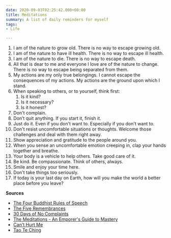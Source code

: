 ```yaml
---
date: 2020-09-03T02:25:42.000+00:00
title: Meditations
summary: A list of daily reminders for myself
tags:
- Life

---
```

 1. I am of the nature to grow old. There is no way to escape growing old.
 2. I am of the nature to have ill health. There is no way to escape ill health.
 3. I am of the nature to die. There is no way to escape death.
 4. All that is dear to me and everyone I love are of the nature to change. There is no way to escape being separated from them.
 5. My actions are my only true belongings. I cannot escape the consequences of my actions. My actions are the ground upon which I stand.
 6. When speaking to others, or to yourself, think first:
    1. Is it kind?
    2. Is it necessary?
    3. Is it honest?
 7. Don't complain.
 8. Don’t quit anything. If you start it, finish it.
 9. Just do it. Even if you don't want to. Especially if you don't want to.
10. Don't resist uncomfortable situations or thoughts. Welcome those challenges and deal with them right away.
11. Show appreciation and gratitude to the people around you.
12. When you sense an uncomfortable emotion creeping in, clap your hands together and breathe.
13. Your body is a vehicle to help others. Take good care of it.
14. Be kind. Be compassionate. Think of others, always.
15. Smile and enjoy your time here.
16. Don't take things too seriously.
17. If today is your last day on Earth, how will you make the world a better place before you leave?

**Sources**

* [The Four Buddhist Rules of Speech](https://urbanyogaphx.com/satya-the-four-buddhist-rules-of-speech/)
* [The Five Remembrances](https://www.yogajournal.com/meditation/embrace-reality)
* [30 Days of No Complaints](https://www.headspace.com/blog/2017/01/25/30-days-of-no-complaints/)
* [The Meditations - An Emporer's Guide to Mastery](https://www.audible.com/pd/The-Meditations-An-Emperors-Guide-to-Mastery-Audiobook/B077W74WYK)
* [Can't Hurt Me](https://www.audible.com/pd/Cant-Hurt-Me-Audiobook/B07KKMNZCH)
* [Tao Te Ching](https://www.amazon.com/Tao-Te-Ching-Perennial-Classics/dp/0061142662)